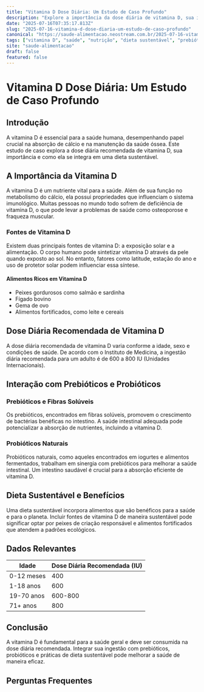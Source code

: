 ```yaml
---
title: "Vitamina D Dose Diária: Um Estudo de Caso Profundo"
description: "Explore a importância da dose diária de vitamina D, sua interação com prebióticos, probióticos naturais e estratégias para uma dieta sustentável."
date: "2025-07-16T07:35:17.813Z"
slug: "2025-07-16-vitamina-d-dose-diaria-um-estudo-de-caso-profundo"
canonical: "https://saude-alimentacao.neostream.com.br/2025-07-16-vitamina-d-dose-diaria-um-estudo-de-caso-profundo"
tags: ["vitamina D", "saúde", "nutrição", "dieta sustentável", "prebióticos"]
site: "saude-alimentacao"
draft: false
featured: false
---
```


# Vitamina D Dose Diária: Um Estudo de Caso Profundo

## Introdução
A vitamina D é essencial para a saúde humana, desempenhando papel crucial na absorção de cálcio e na manutenção da saúde óssea. Este estudo de caso explora a dose diária recomendada de vitamina D, sua importância e como ela se integra em uma dieta sustentável.

## A Importância da Vitamina D
A vitamina D é um nutriente vital para a saúde. Além de sua função no metabolismo do cálcio, ela possui propriedades que influenciam o sistema imunológico. Muitas pessoas no mundo todo sofrem de deficiência de vitamina D, o que pode levar a problemas de saúde como osteoporose e fraqueza muscular.

### Fontes de Vitamina D
Existem duas principais fontes de vitamina D: a exposição solar e a alimentação. O corpo humano pode sintetizar vitamina D através da pele quando exposto ao sol. No entanto, fatores como latitude, estação do ano e uso de protetor solar podem influenciar essa síntese.

#### Alimentos Ricos em Vitamina D
- Peixes gordurosos como salmão e sardinha
- Fígado bovino
- Gema de ovo
- Alimentos fortificados, como leite e cereais

## Dose Diária Recomendada de Vitamina D
A dose diária recomendada de vitamina D varia conforme a idade, sexo e condições de saúde. De acordo com o Instituto de Medicina, a ingestão diária recomendada para um adulto é de 600 a 800 IU (Unidades Internacionais).

## Interação com Prebióticos e Probióticos
### Prebióticos e Fibras Solúveis
Os prebióticos, encontrados em fibras solúveis, promovem o crescimento de bactérias benéficas no intestino. A saúde intestinal adequada pode potencializar a absorção de nutrientes, incluindo a vitamina D.

### Probióticos Naturais
Probióticos naturais, como aqueles encontrados em iogurtes e alimentos fermentados, trabalham em sinergia com prebióticos para melhorar a saúde intestinal. Um intestino saudável é crucial para a absorção eficiente de vitamina D.

## Dieta Sustentável e Benefícios
Uma dieta sustentável incorpora alimentos que são benéficos para a saúde e para o planeta. Incluir fontes de vitamina D de maneira sustentável pode significar optar por peixes de criação responsável e alimentos fortificados que atendem a padrões ecológicos.

## Dados Relevantes
| Idade | Dose Diária Recomendada (IU) |
|-------|-------------------------------|
| 0-12 meses | 400 |
| 1-18 anos | 600 |
| 19-70 anos | 600-800 |
| 71+ anos | 800 |

## Conclusão
A vitamina D é fundamental para a saúde geral e deve ser consumida na dose diária recomendada. Integrar sua ingestão com prebióticos, probióticos e práticas de dieta sustentável pode melhorar a saúde de maneira eficaz.

## Perguntas Frequentes